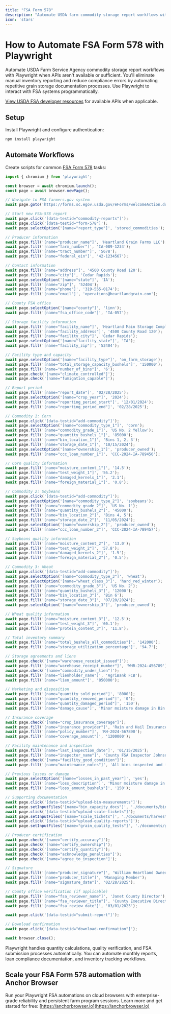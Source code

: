 ```yaml
---
title: "FSA Form 578"
description: "Automate USDA farm commodity storage report workflows with Playwright when APIs aren't available."
icon: 'stars'
---
```


# How to Automate FSA Form 578 with Playwright

Automate USDA Farm Service Agency commodity storage report workflows with Playwright when APIs aren't available or sufficient. You'll eliminate manual inventory reporting and reduce compliance errors by automating repetitive grain storage documentation processes. Use Playwright to interact with FSA systems programmatically.


[View USDA FSA developer resources](https://www.fsa.usda.gov/help) for available APIs when applicable.


## Setup

Install Playwright and configure authentication:
```bash
npm install playwright
```

## Automate Workflows

Create scripts for common [FSA Form 578](https://www.fsa.usda.gov/documents/fsa-578) tasks:


```JavaScript
import { chromium } from 'playwright';

const browser = await chromium.launch();
const page = await browser.newPage();

// Navigate to FSA farmers.gov system
await page.goto('https://forms.sc.egov.usda.gov/eForms/welcomeAction.do?Home');

// Start new FSA-578 report
await page.click('[data-testid="commodity-reports"]');
await page.click('[data-testid="form-578"]');
await page.selectOption('[name="report_type"]', 'stored_commodities');

// Producer information
await page.fill('[name="producer_name"]', 'Heartland Grain Farms LLC');
await page.fill('[name="farm_number"]', 'IA-089-1234');
await page.fill('[name="tract_number"]', '5678');
await page.fill('[name="federal_ein"]', '42-1234567');

// Contact information
await page.fill('[name="address"]', '4500 County Road 120');
await page.fill('[name="city"]', 'Cedar Rapids');
await page.selectOption('[name="state"]', 'IA');
await page.fill('[name="zip"]', '52404');
await page.fill('[name="phone"]', '319-555-0174');
await page.fill('[name="email"]', 'operations@heartlandgrain.com');

// County FSA office
await page.selectOption('[name="county"]', 'linn');
await page.fill('[name="fsa_office_code"]', 'IA-057');

// Storage facility information
await page.fill('[name="facility_name"]', 'Heartland Main Storage Complex');
await page.fill('[name="facility_address"]', '4500 County Road 120');
await page.fill('[name="facility_city"]', 'Cedar Rapids');
await page.selectOption('[name="facility_state"]', 'IA');
await page.fill('[name="facility_zip"]', '52404');

// Facility type and capacity
await page.selectOption('[name="facility_type"]', 'on_farm_storage');
await page.fill('[name="total_storage_capacity_bushels"]', '150000');
await page.fill('[name="number_of_bins"]', '6');
await page.check('[name="climate_controlled"]');
await page.check('[name="fumigation_capable"]');

// Report period
await page.fill('[name="report_date"]', '02/28/2025');
await page.selectOption('[name="crop_year"]', '2024');
await page.fill('[name="reporting_period_start"]', '12/01/2024');
await page.fill('[name="reporting_period_end"]', '02/28/2025');

// Commodity 1: Corn
await page.click('[data-testid="add-commodity"]');
await page.selectOption('[name="commodity_type_1"]', 'corn');
await page.fill('[name="commodity_grade_1"]', 'US No. 2 Yellow');
await page.fill('[name="quantity_bushels_1"]', '85000');
await page.fill('[name="bin_location_1"]', 'Bins 1, 2, 3');
await page.fill('[name="storage_date_1"]', '10/15/2024');
await page.selectOption('[name="ownership_1"]', 'producer_owned');
await page.fill('[name="ccc_loan_number_1"]', 'CCC-2024-IA-789456');

// Corn quality information
await page.fill('[name="moisture_content_1"]', '14.5');
await page.fill('[name="test_weight_1"]', '56.2');
await page.fill('[name="damaged_kernels_1"]', '2.1');
await page.fill('[name="foreign_material_1"]', '0.8');

// Commodity 2: Soybeans
await page.click('[data-testid="add-commodity"]');
await page.selectOption('[name="commodity_type_2"]', 'soybeans');
await page.fill('[name="commodity_grade_2"]', 'US No. 1');
await page.fill('[name="quantity_bushels_2"]', '45000');
await page.fill('[name="bin_location_2"]', 'Bins 4, 5');
await page.fill('[name="storage_date_2"]', '11/05/2024');
await page.selectOption('[name="ownership_2"]', 'producer_owned');
await page.fill('[name="ccc_loan_number_2"]', 'CCC-2024-IA-789457');

// Soybeans quality information
await page.fill('[name="moisture_content_2"]', '13.0');
await page.fill('[name="test_weight_2"]', '57.8');
await page.fill('[name="damaged_kernels_2"]', '1.5');
await page.fill('[name="foreign_material_2"]', '0.5');

// Commodity 3: Wheat
await page.click('[data-testid="add-commodity"]');
await page.selectOption('[name="commodity_type_3"]', 'wheat');
await page.selectOption('[name="wheat_class_3"]', 'hard_red_winter');
await page.fill('[name="commodity_grade_3"]', 'US No. 2');
await page.fill('[name="quantity_bushels_3"]', '12000');
await page.fill('[name="bin_location_3"]', 'Bin 6');
await page.fill('[name="storage_date_3"]', '07/20/2024');
await page.selectOption('[name="ownership_3"]', 'producer_owned');

// Wheat quality information
await page.fill('[name="moisture_content_3"]', '12.5');
await page.fill('[name="test_weight_3"]', '60.1');
await page.fill('[name="protein_content_3"]', '11.8');

// Total inventory summary
await page.fill('[name="total_bushels_all_commodities"]', '142000');
await page.fill('[name="storage_utilization_percentage"]', '94.7');

// Storage agreements and liens
await page.check('[name="warehouse_receipt_issued"]');
await page.fill('[name="warehouse_receipt_number"]', 'WHR-2024-456789');
await page.check('[name="commodity_under_lien"]');
await page.fill('[name="lienholder_name"]', 'AgriBank FCB');
await page.fill('[name="lien_amount"]', '850000');

// Marketing and disposition
await page.fill('[name="quantity_sold_period"]', '8000');
await page.fill('[name="quantity_removed_period"]', '0');
await page.fill('[name="quantity_damaged_period"]', '150');
await page.fill('[name="damage_cause"]', 'Minor moisture damage in Bin 4 - repaired and dried');

// Insurance coverage
await page.check('[name="crop_insurance_coverage"]');
await page.fill('[name="insurance_provider"]', 'Rain and Hail Insurance');
await page.fill('[name="policy_number"]', 'RH-2024-567890');
await page.fill('[name="coverage_amount"]', '1200000');

// Facility maintenance and inspection
await page.fill('[name="last_inspection_date"]', '01/15/2025');
await page.fill('[name="inspector_name"]', 'County FSA Inspector Johnson');
await page.check('[name="facility_good_condition"]');
await page.fill('[name="maintenance_notes"]', 'All bins inspected and in excellent condition. No structural issues. Ventilation systems operational.');

// Previous losses or damage
await page.selectOption('[name="losses_in_past_year"]', 'yes');
await page.fill('[name="loss_description"]', 'Minor moisture damage in October 2024 affecting 150 bushels. Grain removed and sold. Bin repaired.');
await page.fill('[name="loss_amount_bushels"]', '150');

// Supporting documentation
await page.click('[data-testid="upload-bin-measurements"]');
await page.setInputFiles('[name="bin_capacity_docs"]', './documents/bin_capacity_certifications.pdf');
await page.click('[data-testid="upload-scale-tickets"]');
await page.setInputFiles('[name="scale_tickets"]', './documents/harvest_scale_tickets.pdf');
await page.click('[data-testid="upload-quality-reports"]');
await page.setInputFiles('[name="grain_quality_tests"]', './documents/grain_test_results.pdf');

// Producer certification
await page.check('[name="certify_accuracy"]');
await page.check('[name="certify_ownership"]');
await page.check('[name="certify_quantity"]');
await page.check('[name="acknowledge_penalties"]');
await page.check('[name="agree_to_inspection"]');

// Signature
await page.fill('[name="producer_signature"]', 'William Heartland Owner');
await page.fill('[name="producer_title"]', 'Managing Member');
await page.fill('[name="signature_date"]', '02/28/2025');

// County office verification (if applicable)
await page.fill('[name="fsa_reviewer_name"]', 'Janet County Director');
await page.fill('[name="fsa_reviewer_title"]', 'County Executive Director');
await page.fill('[name="fsa_review_date"]', '03/01/2025');

await page.click('[data-testid="submit-report"]');

// Download confirmation
await page.click('[data-testid="download-confirmation"]');

await browser.close();
```

Playwright handles quantity calculations, quality verification, and FSA submission processes automatically. You can automate monthly reports, loan compliance documentation, and inventory tracking workflows.

## Scale your FSA Form 578 automation with Anchor Browser

Run your Playwright FSA automations on cloud browsers with enterprise-grade reliability and persistent farm program sessions. Learn more and get started for free: [https://anchorbrowser.io](https://anchorbrowser.io)
